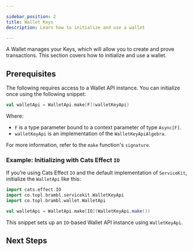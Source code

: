 ```yaml
---

sidebar_position: 2  
title: Wallet Keys  
description: Learn how to initialize and use a wallet  

---
```



A Wallet manages your Keys, which will allow you to create and prove transactions. This section covers how to initialize and use a wallet.

## Prerequisites

The following requires access to a Wallet API instance. You can initialize once using the following snippet:

```scala
val walletApi = WalletApi.make[F](walletKeyApi)
```

Where:
- `F` is a type parameter bound to a context parameter of type `Async[F]`. 
- `walletKeyApi` is an implementation of the <ScaladocLink path="co/topl/brambl/dataApi/WalletKeyApiAlgebra.html"><code>WalletKeyApiAlgebra</code></ScaladocLink>.

For more information, refer to the `make` function's <ScaladocLink path="co/topl/brambl/wallet/WalletApi$.html#make[F[_]](WalletKeyApiAlgebra[F])(Async[F]):WalletApi[F]"><code>signature</code></ScaladocLink>.

### Example: Initializing with Cats Effect `IO`

If you’re using Cats Effect `IO` and the default implementation of <ScaladocLink path="co/topl/brambl/servicekit/index.html"><code>ServiceKit</code></ScaladocLink>, initialize the `WalletApi` like this:

```scala
import cats.effect.IO
import co.topl.brambl.servicekit.WalletKeyApi
import co.topl.brambl.wallet.WalletApi

val walletApi = WalletApi.make[IO](WalletKeyApi.make())
```

This snippet sets up an `IO`-based Wallet API instance using `WalletKeyApi`.

## Next Steps

<DocCardList/>
